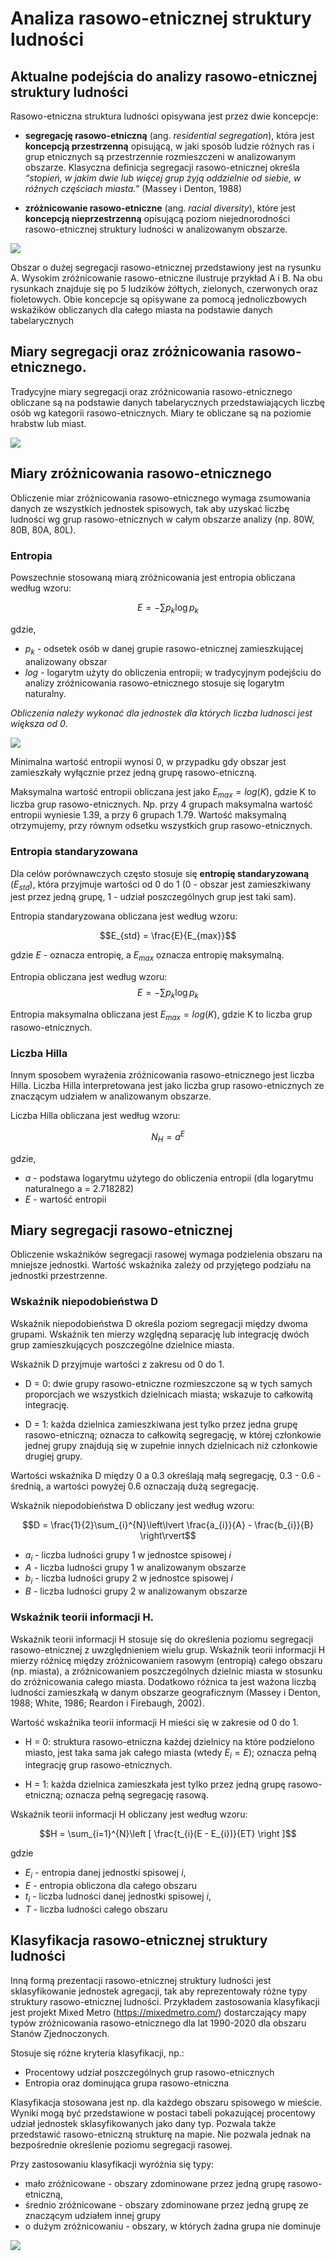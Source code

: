 # Analiza rasowo-etnicznej struktury ludności

## Aktualne podejścia do analizy rasowo-etnicznej struktury ludności

Rasowo-etniczna struktura ludności opisywana jest przez dwie koncepcje:

-   **segregację rasowo-etniczną** (ang. *residential segregation*), która jest **koncepcją przestrzenną** opisującą, w jaki sposób ludzie różnych ras i grup etnicznych są przestrzennie rozmieszczeni w analizowanym obszarze. Klasyczna definicja segregacji rasowo-etnicznej określa *"stopień, w jakim dwie lub więcej grup żyją oddzielnie od siebie, w różnych częściach miasta."* (Massey i Denton, 1988)

-   **zróżnicowanie rasowo-etniczne** (ang. *racial diversity*), które jest **koncepcją nieprzestrzenną** opisującą poziom niejednorodności rasowo-etnicznej struktury ludności w analizowanym obszarze.

![](figures/2koncepcje.png)

Obszar o dużej segregacji rasowo-etnicznej przedstawiony jest na rysunku A. Wysokim zróżnicowanie rasowo-etniczne ilustruje przykład A i B. Na obu rysunkach znajduje się po 5 ludzików żółtych, zielonych, czerwonych oraz fioletowych. Obie koncepcje są opisywane za pomocą jednoliczbowych wskaźików obliczanych dla całego miasta na podstawie danych tabelarycznych

## Miary segregacji oraz zróżnicowania rasowo-etnicznego.

Tradycyjne miary segregacji oraz zróżnicowania rasowo-etnicznego obliczane są na podstawie danych tabelarycznych przedstawiających liczbę osób wg kategorii rasowo-etnicznych. Miary te obliczane są na poziomie hrabstw lub miast.

![](figures/miary.png)

## Miary zróżnicowania rasowo-etnicznego

Obliczenie miar zróżnicowania rasowo-etnicznego wymaga zsumowania danych ze wszystkich jednostek spisowych, tak aby uzyskać liczbę ludności wg grup rasowo-etnicznych w całym obszarze analizy (np. 80W, 80B, 80A, 80L).

### Entropia

Powszechnie stosowaną miarą zróżnicowania jest entropia obliczana według wzoru:

$$E = -\sum p_{k} \log p_{k}$$

gdzie,

-   $p_k$ - odsetek osób w danej grupie rasowo-etnicznej zamieszkującej analizowany obszar
-   $log$ - logarytm użyty do obliczenia entropii; w tradycyjnym podejściu do analizy zróżnicowania rasowo-etnicznego stosuje się logarytm naturalny.

*Obliczenia należy wykonać dla jednostek dla których liczba ludnosci jest większa od 0*.

![](figures/entropia.png)

Minimalna wartość entropii wynosi 0, w przypadku gdy obszar jest zamieszkały wyłącznie przez jedną grupę rasowo-etniczną.

Maksymalna wartość entropii obliczana jest jako $E_{max} = log(K)$, gdzie K to liczba grup rasowo-etnicznych. Np. przy 4 grupach maksymalna wartość entropii wyniesie 1.39, a przy 6 grupach 1.79. Wartość maksymalną otrzymujemy, przy równym odsetku wszystkich grup rasowo-etnicznych.

### Entropia standaryzowana

Dla celów porównawczych często stosuje się **entropię standaryzowaną** ($E_{std}$), która przyjmuje wartości od 0 do 1 (0 - obszar jest zamieszkiwany jest przez jedną grupę, 1 - udział poszczególnych grup jest taki sam).

Entropia standaryzowana obliczana jest według wzoru:

$$E_{std} = \frac{E}{E_{max}}$$

gdzie $E$ - oznacza entropię, a $E_{max}$ oznacza entropię maksymalną.

Entropia obliczana jest według wzoru: $$E = -\sum p_{k} \log p_{k}$$

Entropia maksymalna obliczana jest $E_{max} = log(K)$, gdzie K to liczba grup rasowo-etnicznych.

### Liczba Hilla

Innym sposobem wyrażenia zróżnicowania rasowo-etnicznego jest liczba Hilla. Liczba Hilla interpretowana jest jako liczba grup rasowo-etnicznych ze znaczącym udziałem w analizowanym obszarze.

Liczba Hilla obliczana jest według wzoru:

$$N_H = a^E$$

gdzie,

-   $a$ - podstawa logarytmu użytego do obliczenia entropii (dla logarytmu naturalnego a = 2.718282)
-   $E$ - wartość entropii

## Miary segregacji rasowo-etnicznej

Obliczenie wskaźników segregacji rasowej wymaga podzielenia obszaru na mniejsze jednostki. Wartość wskaźnika zależy od przyjętego podziału na jednostki przestrzenne.

### Wskaźnik niepodobieństwa D

Wskaźnik niepodobieństwa D określa poziom segregacji między dwoma grupami. Wskaźnik ten mierzy względną separację lub integrację dwóch grup zamieszkujących poszczególne dzielnice miasta.

Wskaźnik D przyjmuje wartości z zakresu od 0 do 1.

-   D = 0: dwie grupy rasowo-etniczne rozmieszczone są w tych samych proporcjach we wszystkich dzielnicach miasta; wskazuje to całkowitą integrację.

-   D = 1: każda dzielnica zamieszkiwana jest tylko przez jedna grupę rasowo-etniczną; oznacza to całkowitą segregację, w której członkowie jednej grupy znajdują się w zupełnie innych dzielnicach niż członkowie drugiej grupy.

Wartości wskaźnika D między 0 a 0.3 określają małą segregację, 0.3 - 0.6 - średnią, a wartości powyżej 0.6 oznaczają dużą segregację.

Wskaźnik niepodobieństwa D obliczany jest według wzoru:

$$D = \frac{1}{2}\sum_{i}^{N}\left\lvert \frac{a_{i}}{A} - \frac{b_{i}}{B} \right\rvert$$

-   $a_{i}$ - liczba ludności grupy 1 w jednostce spisowej $i$
-   $A$ - liczba ludności grupy 1 w analizowanym obszarze
-   $b_{i}$ - liczba ludności grupy 2 w jednostce spisowej $i$
-   $B$ - liczba ludności grupy 2 w analizowanym obszarze

### Wskaźnik teorii informacji H.

Wskaźnik teorii informacji H stosuje się do określenia poziomu segregacji rasowo-etnicznej z uwzględnieniem wielu grup. Wskaźnik teorii informacji H mierzy różnicę między zróżnicowaniem rasowym (entropią) całego obszaru (np. miasta), a zróżnicowaniem poszczególnych dzielnic miasta w stosunku do zróżnicowania całego miasta. Dodatkowo różnica ta jest ważona liczbą ludności zamieszkałą w danym obszarze geograficznym (Massey i Denton, 1988; White, 1986; Reardon i Firebaugh, 2002).

Wartość wskaźnika teorii informacji H mieści się w zakresie od 0 do 1.

-   H = 0: struktura rasowo-etniczna każdej dzielnicy na które podzielono miasto, jest taka sama jak całego miasta (wtedy $E_i = E$); oznacza pełną integrację grup rasowo-etnicznych. 

-   H = 1: każda dzielnica zamieszkała jest tylko przez jedną grupę rasowo-etniczną; oznacza pełną segregację rasową.

Wskaźnik teorii informacji H obliczany jest według wzoru:

$$H = \sum_{i=1}^{N}\left [ \frac{t_{i}(E - E_{i})}{ET} \right ]$$

gdzie

-   $E_{i}$ - entropia danej jednostki spisowej *i*,
-   $E$ - entropia obliczona dla całego obszaru
-   $t_{i}$ - liczba ludności danej jednostki spisowej *i*,
-   $T$ - liczba ludności całego obszaru

## Klasyfikacja rasowo-etnicznej struktury ludności

Inną formą prezentacji rasowo-etnicznej struktury ludności jest sklasyfikowanie jednostek agregacji, tak aby reprezentowały różne typy struktury rasowo-etnicznej ludności. Przykładem zastosowania klasyfikacji jest projekt Mixed Metro (<https://mixedmetro.com/>) dostarczający mapy typów zróżnicowania rasowo-etnicznego dla lat 1990-2020 dla obszaru Stanów Zjednoczonych.

Stosuje się różne kryteria klasyfikacji, np.:

-   Procentowy udział poszczególnych grup rasowo-etnicznych
-   Entropia oraz dominująca grupa rasowo-etniczna

Klasyfikacja stosowana jest np. dla każdego obszaru spisowego w mieście. Wyniki mogą być przedstawione w postaci tabeli pokazującej procentowy udział jednostek sklasyfikowanych jako dany typ. Pozwala także przedstawić rasowo-etniczną strukturę na mapie. Nie pozwala jednak na bezpośrednie określenie poziomu segregacji rasowej.

Przy zastosowaniu klasyfikacji wyróżnia się typy:

-   mało zróżnicowane - obszary zdominowane przez jedną grupę rasowo-etniczną,
-   średnio zróżnicowane - obszary zdominowane przez jedną grupę ze znaczącym udziałem innej grupy
-   o dużym zróżnicowaniu - obszary, w których żadna grupa nie dominuje

![](figures/klasyfikacja.png)
